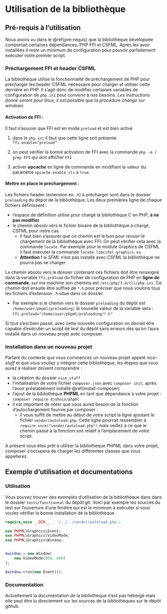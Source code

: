 # Utilisation de la bibliothèque {#utils}

## Pré-requis à l'utilisation {#utils-pre-requis}

Nous avons vu dans le \@ref(pre-requis) que la bibliothèque développée comportait certaines dépendances, PHP FFI et CSFML. Après les avoir installées il reste un minimum de configuration pour pouvoir parfaitement exécuter votre premier script.

### Préchargement FFI et header CSFML

La bibliothèque utilise la fonctionnalité de préchargement de PHP pour précharger les header CSFML nécessaire pour charger et utiliser cette dernière en PHP. Il s'agit donc de modifier certaines variables de configuration de `php.ini` pour convenir à nos besoins.
*Les instructions donné seront pour linux, il est possible que la procédure change sur windows*


#### Activation de FFI : 

Il faut s'assurer que FFI est en mode `preload` et est bien activé
    
1. dans le `php.ini` il faut que cette ligne soit présente `ffi.enable="preload"`

2. on peut vérifier la bonne activation de FFI avec la commande `php -m | grep FFI` qui doit afficher `FFI`

3. activer **opcache** en ligne de commande en modifiant la valeur du paramètre `opcache.enable_cli` à `true`.

#### Mettre en place le préchargement :

Les fichiers header (extension en `.h`) à précharger sont dans le dossier `preloading` du dépot  de la bibliothèque. Les deux premières ligne de chaque fichiers définissent :

- l'espace de définition utilisé pour chargé la bibliothèque C en PHP, **à ne pas modifier**
- le chemin *absolu* vers le fichier binaire de la bibliothèque à chargé, CSFML pour notre cas.
    - Il faut bien s'assurer que ce chemin est le bon pour réussir le chargement de la bibliothèque avec FFI.
On peut vérifier cela avec la commande `locate`. Par exemple pour le module Graphics de CSFML il faut exécuter la commande `locate libcsfml-graphics.so`.
    - **Attention !** si *SFML* n'est pas installé avec *CSFML* la bibliothèque ne pourra pas se charger.
  
Le chemin absolu vers le dossier contenant ces fichiers doit être renseigné dans la variable `ffi.preload` du fichier de configuration de PHP en **ligne de commande**, sur ma machine son chemins est `/etc/php/7.4/cli/php.ini`.
Ce chemin doit ensuite être suffixé de `*.h` pour préciser que nous voulons tous les fichiers d'extension `.h` situé dans ce dossier.

- Par exemple si le chemin vers le dossier `preloading` du dépôt est `/home/user/phpml/preloading/` la nouvelle valeur de la variable sera : 
`ffi.preload="/home/user/phpml/preloading/*.h"`

Si tout s'est bien passé, avec cette nouvelle configuration on devrait être capable d'exécuter un script de test du dépôt sans erreurs dès qu'on l'aura installé dans un nouveau projet avec composer.

### Installation dans un nouveau projet

Partant du contexte que vous commencez un nouveau projet appelé *nice-stuff* et que vous vouliez y intégrer cette bibliothèque, les étapes que vous aurez à réaliser doivent comprendre :

- la création du dossier `nice_stuff`
- l'initialisation de votre fichier `composer.json` avec `composer init`, après l'avoir préalablement installé \@ref(install-composer)
- l'ajout de la bibliothèque **PHPML** en tant que dépendance à votre projet : `composer require djuhnix/phpml`
- il est important de noter que vous aurez besoin de la fonction d'autochargement fournie par composer :
    - il vous suffit de mettre au début de votre script la ligne ajoutant le fichier `vendor/autoload.php`. Cette ligne pourrait ressembler à `require_once("vendor/autoload.php")` mais veillez à ce que le chemin passé à la fonction soit relatif à l'emplacement de votre script.

A présent vous êtes prêt à utiliser la bibliothèque PHPML dans votre projet, composer s'occupera de charger les différentes classes que vous appellerez.

## Exemple d'utilisation et documentations

### Utilisation

Vous pouvez trouver des exemples d'utilisation de la bibliothèque dans dans le dossier `tests/functionnal` du dépôt git.
Voici par exemple les sources du test sur l'ouverture d'une fenêtre qui est le minimum à exécuter si vous voulez vérifier la bonne installation de la bibliothèque.

```php
require_once __DIR__ . '/../../vendor/autoload.php';

use PHPML\Graphics\Event;
use PHPML\Graphics\VideoMode;
use PHPML\Graphics\Window;


$window = new Window(
    new VideoMode(800, 600)
);

$window->run(new Event());
```

### Documentation

Actuellement la documentation de la bibliothèque n'est pas hébergé mais elle peut être lu directement sur les sources de la bibliothèques sur le dépôt github.